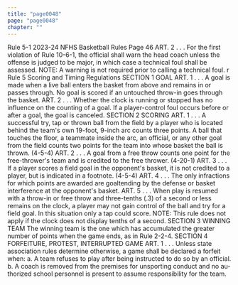 ```yaml
---
title: "page0048"
page: "page0048"
chapter: ""
---
```


Rule 5-1 2023-24 NFHS Basketball Rules Page 46 ART. 2 . . . For the first violation of Rule 10-6-1, the official shall warn the head coach unless the offense is judged to be major, in which case a technical foul shall be assessed. NOTE: A warning is not required prior to calling a technical foul. r Rule 5 Scoring and Timing Regulations SECTION 1 GOAL ART. 1 . . . A goal is made when a live ball enters the basket from above and remains in or passes through. No goal is scored if an untouched throw-in goes through the basket. ART. 2 . . . Whether the clock is running or stopped has no influence on the counting of a goal. If a player-control foul occurs before or after a goal, the goal is canceled. SECTION 2 SCORING ART. 1 . . . A successful try, tap or thrown ball from the field by a player who is located behind the team's own 19-foot, 9-inch arc counts three points. A ball that touches the floor, a teammate inside the arc, an official, or any other goal from the field counts two points for the team into whose basket the ball is thrown. (4-5-4) ART. 2 . . . A goal from a free throw counts one point for the free-thrower's team and is credited to the free thrower. (4-20-1) ART. 3 . . . If a player scores a field goal in the opponent's basket, it is not credited to a player, but is indicated in a footnote. (4-5-4) ART. 4 . . . The only infractions for which points are awarded are goaltending by the defense or basket interference at the opponent's basket. ART. 5 . . . When play is resumed with a throw-in or free throw and three-tenths (.3) of a second or less remains on the clock, a player may not gain control of the ball and try for a field goal. In this situation only a tap could score. NOTE: This rule does not apply if the clock does not display tenths of a second. SECTION 3 WINNING TEAM The winning team is the one which has accumulated the greater number of points when the game ends, as in Rule 2-2-4. SECTION 4 FORFEITURE, PROTEST, INTERRUPTED GAME ART. 1 . . . Unless state association rules determine otherwise, a game shall be declared a forfeit when: a. A team refuses to play after being instructed to do so by an official. b. A coach is removed from the premises for unsporting conduct and no au- thorized school personnel is present to assume responsibility for the team.
